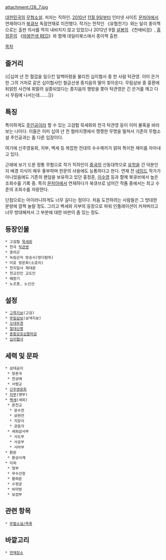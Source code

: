 attachment:/28_7.jpg
﻿ 
{{{+1 孤劍還情錄}}}

[[대한민국]]의 [[무협소설]]. 저자는 직하인. [[2010년]] [[11월 9일]]부터 인터넷 사이트 [[문피아]]에서 연재하다가 [[북큐브]] 독점연재로 이전했다. 작가는 전작인 《유협전기》와는 달리 종이책으로는 출판 의사를 딱히 내비치지 않고 있었으나 2012년 9월 [[설봉]]의 《천애비검》, [[홍정훈]]의 《[[마왕전생 RED]]》와 함께 데일리북스에서 종이책 출판.

[[목차]]

== 줄거리 ==
{{|십여 년 전 혈겁을 일으킨 일백마령을 물리친 십이협사 중 한 사람 탁관영. 이미 은거한 그의 거처로 같은 십이협사인 철금선생 종지음의 딸이 찾아온다. 무림삼보 중 홍환에 뒤얽힌 사건에 휘말려 실종되었다는 종지음의 행방을 쫓아 탁관영은 긴 은거를 깨고 다시 무림에 나서는데…….|}}

== 특징 ==
특이하게도 [[주인공]]이라 할 수 있는 고검협 묵세휘와 천극 탁관영 등이 이미 불혹을 바라보는 나이다. 이들은 이미 십여 년 전 협마지쟁에서 쟁쟁한 무명을 떨쳐서 기존의 무협소설 주인공과는 좀 다른 입장이다.

여기에 신주영웅회, 지부, 벽세 등 복잡한 전대의 수수께끼가 얽혀 특이한 재미를 자아내고 있다.

근래에 보기 드문 정통 무협으로 작가 직하인이 [[중국]]의 산동대학으로 [[유학]]을 간 덕분인지 배경 지식이 매우 풍부하며 한문의 사용에도 능통하다고 한다. 연재 전 [[네임드]] 작가가 아니었음에도 기존의 팬덤을 보유하고 있던 홍정훈, [[이수영]] 등과 함께 북큐브에서 높은 조회수를 기록 중. 특히 [[문피아]]에서 연재하다가 북큐브로 넘어간 작품 중에서는 최고 수준의 조회수를 자랑한다.

단점으로는 아이러니하게도 너무 길다는 점이다. 처음 도전하려는 사람들은 그 방대한 분량에 깜짝 놀랄 정도. 그리고 벽세와 지부의 등장으로 파워 인플레이션이 커져버리고 너무 방대해져서 그 부분에 대한 비판이 좀 있는 정도.

== 등장인물 ==
 * 고검협 [[묵세휘]]
 * 천극 [[탁관영]]
 * 종려군
 * 녹림군자 방송서(방다람쥐)
 * 미호 방온화(소호리)
 * 천지일사 제대광
 * 천교진인 교도인
 * 해원기
 * 노조종, 노신선

== 설정 ==
 * [[고죽지보]](고검)
 * [[무림삼보]](삼색지보)
 * [[오대무경]]
 * [[칠대신병]]
 * [[종횡강호십팔마검]]
 * [[십이협사]]

== 세력 및 문파 ==
 * 삼대금지
  * 망혼곡
  * 천상애
  * 사령교
 * [[신주영웅회]]
 * [[지부#s-2|지부]](명부)
 * [[벽세]](세외)
  * 혼천교
   * 문수전
   * 보현전
   * 지장각
   * 관음각
  * 세외삼사부
   * 사도부
   * 사공부
   * 사마부
 * 환문
  * 환상사계
 * 이외
  * 형부
  * 무수산장
  * 황하문
  * 수정궁
  * 비마방
  * 보검부

== 관련 항목 ==
 * [[무협소설/목록]]

== 바깥고리 ==
 * [http://www.bookcube.com/story/detail.asp?serial_num=se1110 연재장소]
